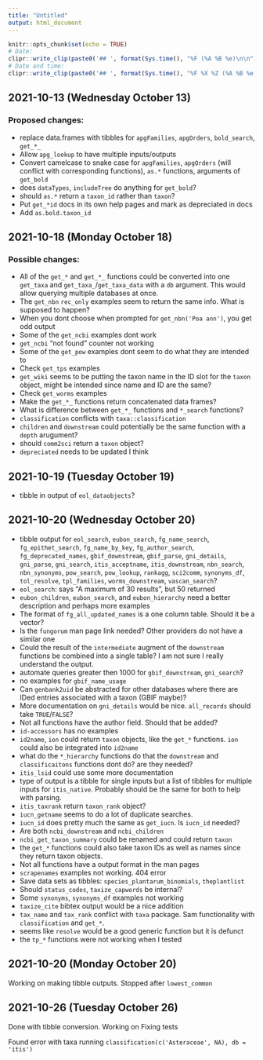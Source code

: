 ```yaml
---
title: "Untitled"
output: html_document
---
```


```r
knitr::opts_chunk$set(echo = TRUE)
# Date: 
clipr::write_clip(paste0('## ', format(Sys.time(), "%F (%A %B %e)\n\n")))
# Date and time:
clipr::write_clip(paste0('## ', format(Sys.time(), "%F %X %Z (%A %B %e)\n\n")))
```

## 2021-10-13 (Wednesday October 13)

### Proposed changes: 

* replace data.frames with tibbles for `apgFamilies`, `apgOrders`, `bold_search`, `get_*_`
* Allow `apg_lookup` to have multiple inputs/outputs
* Convert camelcase to snake case for `apgFamilies`, `apgOrders` (will conflict with corresponding functions), `as.*` functions, arguments of `get_bold`
* does `dataTypes`, `includeTree` do anything for `get_bold`?
* should `as.*` return a `taxon_id` rather than `taxon`?
* Put `get_*id` docs in its own help pages and mark as depreciated in docs
* Add `as.bold.taxon_id`

## 2021-10-18 (Monday October 18)

### Possible changes: 

* All of the `get_*` and `get_*_` functions could be converted into one `get_taxa` and `get_taxa_`/`get_taxa_data` with a `db` argument. This would allow querying multiple databases at once.
* The `get_nbn` `rec_only` examples seem to return the same info. What is supposed to happen?
* When you dont choose when prompted for `get_nbn('Poa ann')`, you get odd output
* Some of the `get_ncbi` examples dont work
* `get_ncbi` "not found" counter not working
* Some of the `get_pow` examples dont seem to do what they are intended to
* Check `get_tps` examples
* `get_wiki` seems to be putting the taxon name in the ID slot for the `taxon` object, might be intended since name and ID are the same?
* Check `get_worms` examples
* Make the `get_*_` functions return concatenated data frames?
* What is difference between `get_*_` functions and `*_search` functions?
* `classification` conflicts with `taxa::classification`
* `children` and `downstream` could potentially be the same function with a `depth` arugument?
* should `comm2sci` return a `taxon` object?
* `depreciated` needs to be updated I think


## 2021-10-19 (Tuesday October 19)

* tibble in output of `eol_dataobjects`?



## 2021-10-20 (Wednesday October 20)

* tibble output for `eol_search`, `eubon_search`, `fg_name_search`, `fg_epithet_search`, `fg_name_by_key`, `fg_author_search`, `fg_deprecated_names`, `gbif_downstream`, `gbif_parse`, `gni_details`, `gni_parse`, `gni_search`, `itis_acceptname`, `itis_downstream`, `nbn_search`, `nbn_synonyms`, `pow_search`, `pow_lookup`, `rankagg`, `sci2comm`, `synonyms_df`, `tol_resolve`, `tpl_families`, `worms_downstream`, `vascan_search`?
* `eol_search`: says "A maximum of 30 results", but 50 returned
* `eubon_children`, `eubon_search`, and `eubon_hierarchy` need a better description and perhaps more examples
* The format of `fg_all_updated_names` is a one column table. Should it be a vector?
* Is the `fungorum` man page link needed? Other providers do not have a similar one
* Could the result of the `intermediate` augment of the `downstream` functions be combined into a single table? I am not sure I really understand the output.
* automate queries greater then 1000 for `gbif_downstream`, `gni_search`?
* no examples for `gbif_name_usage`
* Can `genbank2uid` be abstracted for other databases where there are IDed entries associated with a taxon (GBIF maybe)?
* More documentation on `gni_details` would be nice. `all_records` should take `TRUE`/`FALSE`?
* Not all functions have the author field. Should that be added?
* `id-accessors` has no examples
* `id2name`, `ion`  could return `taxon` objects, like the `get_*` functions. `ion` could also be integrated into `id2name`
* what do the `*_hierarchy` functions do that the `downstream` and `classificaitons` functions dont do? are they needed?
* `itis_lsid` could use some more documentation
* type of output is a tibble for single inputs but a list of tibbles for multiple inputs for `itis_native`. Probably should be the same for both to help with parsing.
* `itis_taxrank` return `taxon_rank` object?
* `iucn_getname` seems to do a lot of duplicate searches.
* `iucn_id` does pretty much the same as `get_iucn`. Is `iucn_id` needed?
* Are both `ncbi_downstream` and `ncbi_children` 
* `ncbi_get_taxon_summary` could be renamed and could return `taxon`
* the `get_*` functions could also take taxon IDs as well as names since they return taxon objects.
* Not all functions have a output format in the man pages
* `scrapenames` examples not working. 404 error
* Save data sets as tibbles: `species_plantarum_binomials`, `theplantlist`
* Should `status_codes`, `taxize_capwords` be internal?
* Some `synonyms`, `synonyms_df` examples not working
* `taxize_cite` bibtex output would be a nice addition
* `tax_name` and `tax_rank` conflict with `taxa` package. Sam functionality with `classification` and `get_*`.
* seems like `resolve` would be a good generic function but it is defunct
* the `tp_*` functions were not working when I tested


## 2021-10-20 (Monday October 20)

Working on making tibble outputs. Stopped after `lowest_common`


## 2021-10-26 (Tuesday October 26)

Done with tibble conversion. Working on Fixing tests

Found error with taxa running `classification(c('Asteraceae', NA), db = 'itis')`


